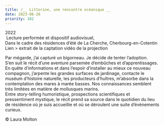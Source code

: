 ```yaml
---
title: /__ Littorine, une rencontre océanique __
date: 2023-06-26
priority: 102
---
```

2022\
 Lecture performée et dispositif audiovisuel, \
Dans le cadre des résidences d’été de La Cherche, Cherbourg-en-Cotentin \
Lien > extrait de la captation vidéo de la projection

Par mégarde, j’ai capturé un bigorneau. Je décide de tenter l’adoption.  \
S’en suit le récit d’une aventure parsemée d’embûches et d’apprentissages. En quête d’informations et dans l’espoir d’installer au mieux ce nouveau compagnon, j’arpente les grandes surfaces de jardinage, contacte le muséum d’histoire naturelle, les producteurs d’huîtres, m’absorbe dans la contemplation des mares à marée basses. Nos connaissances semblent très limitées en matière de mollusques marins. \
Entre story-telling humoristique, prospections scientifiques et pressentiment mystique, le récit prend sa source dans le quotidien du lieu de résidence où je suis accueillie et où se déroulent une suite d’évènements curieux.



© Laura Molton
